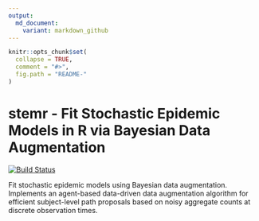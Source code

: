 ```yaml
---
output:
  md_document:
    variant: markdown_github
---
```


<!-- README.md is generated from README.Rmd. Please edit that file -->

```r
knitr::opts_chunk$set(
  collapse = TRUE,
  comment = "#>",
  fig.path = "README-"
)
```

# stemr - Fit Stochastic Epidemic Models in R via Bayesian Data Augmentation

[![Build Status](https://travis-ci.org/fintzij/stemr.svg?branch=master)](https://travis-ci.org/fintzij/stemr)

Fit stochastic epidemic models using Bayesian data augmentation.
    Implements an agent-based data-driven data augmentation algorithm for
    efficient subject-level path proposals based on noisy aggregate counts at
    discrete observation times.